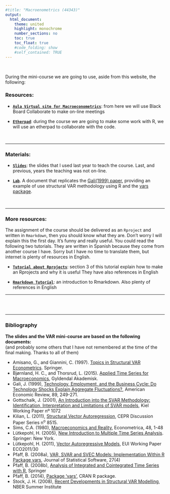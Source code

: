 ```yaml
---
#title: "Macroenometrics (44343)"
output:
  html_document:
    theme: united
    highlight: monochrome 
    number_sections: no
    toc: true
    toc_float: true
    #code_folding: show
    #self_contained: TRUE
---
```


<br>


During the mini-course we are going to use, aside from this website, the following:

### Resources:

- [**`Aula Virtual site for Macroeconometrics`**](https://aulavirtual.uv.es/course/view.php?id=9759): from here we will use Black Board Collaborate to make on-line meetings

- [**`Etherpad`**](https://etherpad.wikimedia.org/p/var_18): during the course we are going to make some work with R, we will use an etherpad to collaborate with the code.

<br>

------------------

### Materials:

- [**`Slides`**](https://perezp44.github.io/VAR-models-web/03-Slides.html): the slides that I used last year to teach the course. Last, and previous, years the teaching was not on-line.

- [**`Lab`**](https://perezp44.github.io/VAR-models-web/04-Lab-Gali.html). A document that replicates the [Gali(1999) paper](http://www.crei.cat/wp-content/uploads/users/pages/jgaer99.pdf), providing an example of use structural VAR methodology using R and the [vars package](http://cran.r-project.org/web/packages/vars/vars.pdf).

<br>

------------------------------

### More resources:

The assignment of the course should be delivered as an `Rproject` and written in `Rmarkdown`, then you should know what they are. Don't worry I will explain this the first day. It's funny and really useful. You could read the following two tutorials. They are written in Spanish because they come from another course I have. Sorry but I have no time to translate them, but internet is plenty of resources in English.

- [**`Tutorial about Rprojects`**](https://perezp44.github.io/VAR-models-web/tt_01_primeros_pasos-con-R.html): section 3 of this tutorial explain how to make an Rprojects and why it is useful They have also references in English



- [**`Rmarkdown Tutorial`**](https://perezp44.github.io/VAR-models-web/tt_02_Rmarkdown.html): an introduction to Rmarkdown. Also plenty of references in English

---------------------------------



<br><br>

---------------------------------
    
### Bibliography

**The slides and the VAR mini-course are based on the following documents:**  
(and probably some others that I have not remembered at the time of the final making. Thanks to all of them)


- Amisano, G., and Giannini, C. (1997). [Topics in Structural VAR Econometrics](http://www.springer.com/gp/book/9783662027578). Springer. 
- Bjørnland, H. C., and Thorsrud, L. (2015). [Applied Time Series for Macroeconomics](http://www.gyldendal.no/Faglitteratur/OEkonomi-og-administrasjon/Samfunnsoekonomi/Applied-time-series-for-macroeconomics-2.-utg),  Gyldendal Akademisk. 
- Gali, J. (1999), [Technology, Employment, and the Business Cycle: Do Technology Shocks
Explain Aggregate Fluctuations?](http://crei.cat/people/gali/jgaer99.pdf), American Economic Review, 89, 249-271.
- Gottschalk, J. (2001), [An Introduction into the SVAR Methodology: Identification, Interpretation and Limitations of SVAR models](https://www.ifw-members.ifw-kiel.de/publications/an-introduction-into-the-svar-methodology-identification-interpretation-and-limitations-of-svar-models/kap1072.pdf), Kiel Working Paper nº 1072
- Kilian, L. (2011),  [Structural Vector Autoregression](https://ideas.repec.org/p/cpr/ceprdp/8515.html), CEPR Discussion Paper Series n^o^ 8515.
- Sims, C.A. (1980), [Macroeconomics and Reality](https://ideas.repec.org/a/ecm/emetrp/v48y1980i1p1-48.html), Econometrica, 48, 1-48
- Lütkepohl, H. (2005), [New Introduction to Multiple Time Series Analysis](http://www.springer.com/gp/book/9783540401728). Springer: New York.
- Lütkepohl, H. (2011), [Vector Autoregressive Models](http://cadmus.eui.eu/bitstream/handle/1814/19354/ECO_2011_30.pdf), EUI Working Paper ECO2011/30
- Pfaff, B. (2008a), [VAR, SVAR and SVEC Models: Implementation Within R Package vars](http://www.jstatsoft.org/v27/i04/paper), Journal of Statistical Software, 27(4)
- Pfaff, B. (2008b), [Analysis of Integrated and Cointegrated Time Series with R](http://www.springer.com/gp/book/9780387759661), Springer
- Pfaff, B. (2014), [Package 'vars'](http://cran.r-project.org/web/packages/vars/vars.pdf), CRAN R package.
- Stock, J. H. (2008), [Recent Developments in Structural VAR Modelling](http://www.nber.org/WNE/slides7-14-08/Lecture7.pdf), NBER Summer Institute